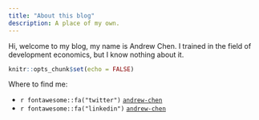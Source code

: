 ```yaml
---
title: "About this blog"
description: A place of my own.
---
```

Hi, welcome to my blog, my name is Andrew Chen. I trained in the field of development economics, but I know nothing about it. 
```r
knitr::opts_chunk$set(echo = FALSE)
```

Where to find me:

  - `r fontawesome::fa("twitter")` [`andrew-chen`](https://twitter.com/ACSPQRTW)
  - `r fontawesome::fa("linkedin")` [`andrew-chen`](https://www.linkedin.com/in/andrewyimingchen/)
  
